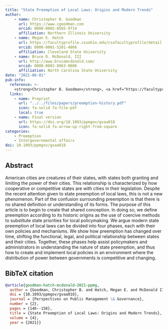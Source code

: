 ```yaml
---
title: "State Preemption of Local Laws: Origins and Modern Trends"
author: 
    - name: Christopher B. Goodman
      url: https://www.cgoodman.com
      orcid: 0000-0002-8565-9714
      affiliation: Northern Illinois University
    - name: Megan E. Hatch
      url: https://facultyprofile.csuohio.edu/csufacultyprofile/detail.cfm?FacultyID=m_e_hatch
      orcid: 0000-0001-5201-4066
      affiliation: Cleveland State University
    - name: Bruce D. McDonald, III
      url: http://www.brucemcdonald.com/
      orcid: 0000-0001-8963-8606
      affiliation: North Carolina State University
date: "2021-06-01"
pub-info:
  reference: >-
    <strong>Christopher B. Goodman</strong>, <a href="https://facultyprofile.csuohio.edu/csufacultyprofile/detail.cfm?FacultyID=m_e_hatch">Megan E. Hatch<a/>, and <a href="http://www.brucemcdonald.com/">Bruce D. McDonald, III</a> (2021). “State Preemption of Local Laws: Origins and Modern Trends,” <em>Perspectives on Public Management & Governance</em> 4 (2): 146-158, doi: <a href="https://doi.org/10.1093/ppmgov/gvaa018" target="_blank" rel="noopener noreferrer"><code>10.1093/ppmgov/gvaa018</code></a>
  links:
    - name: Preprint
      url: "../../files/papers/preemption-history.pdf"
      icon: fa-solid fa-file-pdf
      local: true
    - name: Final version
      url: https://doi.org/10.1093/ppmgov/gvaa018
      icon: fa-solid fa-arrow-up-right-from-square
categories:
    - Preemption
    - Intergovernmental affairs
doi: 10.1093/ppmgov/gvaa018
---
```



## Abstract 

American cities are creatures of their states, with states both granting and limiting the power of their cities. This relationship is characterized by how cooperative or competitive states are with cities in their legislation. Despite the recent attention given to state preemption of local laws, this is not a new phenomenon. Part of the confusion surrounding preemption is that there is no shared definition or understanding of its forms. The purpose of this article is to begin to create that shared conception. In doing so, we define preemption according to its historic origins as the use of coercive methods to substitute state priorities for local policymaking. We argue modern state preemption of local laws can be divided into four phases, each with their own policies and mechanisms. We show how preemption has changed over time, shifting the functional, legal, and political relationship between states and their cities. Together, these phases help assist policymakers and administrators in understanding the nature of state preemption, and thus how to create and implement local policies in an environment where the distribution of power between governments is competitive and changing.

## BibTeX citation
```bib
@article{goodman-hatch-mcdonald-2021-ppmg,
  author = {Goodman, Christopher B. and Hatch, Megan E. and McDonald III, Bruce D.},
  doi = {10.1093/ppmgov/gvaa018},
  journal = {Perspectives on Public Management \& Governance},
  number = {2},
  pages = {146--158},
  title = {State Preemption of Local Laws: Origins and Modern Trends},
  volume = {4},
  year = {2021}}
```